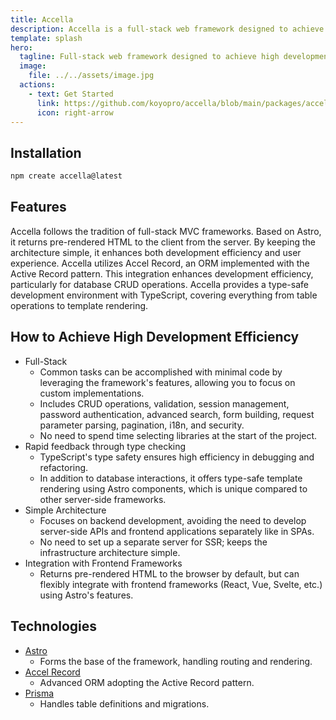 ```yaml
---
title: Accella
description: Accella is a full-stack web framework designed to achieve high development efficiency with rich features and strong type safety.
template: splash
hero:
  tagline: Full-stack web framework designed to achieve high development efficiency with rich features and strong type safety. It is particularly suitable for startups and small teams.
  image:
    file: ../../assets/image.jpg
  actions:
    - text: Get Started
      link: https://github.com/koyopro/accella/blob/main/packages/accella/README.md
      icon: right-arrow
---
```



## Installation

```bash
npm create accella@latest
```

## Features

<Card title="Server-First" icon="seti:csv">
  Accella follows the tradition of full-stack MVC frameworks. Based on Astro, it returns pre-rendered HTML to the client from the server. By keeping the architecture simple, it enhances both development efficiency and user experience.
</Card>
<Card title="ORM Integration" icon="seti:db">
  Accella utilizes Accel Record, an ORM implemented with the Active Record pattern. This integration enhances development efficiency, particularly for database CRUD operations.
</Card>
<Card title="Type Safety" icon="seti:tsconfig">
  Accella provides a type-safe development environment with TypeScript, covering everything from table operations to template rendering.
</Card>

## How to Achieve High Development Efficiency

- Full-Stack
  - Common tasks can be accomplished with minimal code by leveraging the framework's features, allowing you to focus on custom implementations.
  - Includes CRUD operations, validation, session management, password authentication, advanced search, form building, request parameter parsing, pagination, i18n, and security.
  - No need to spend time selecting libraries at the start of the project.
- Rapid feedback through type checking
  - TypeScript's type safety ensures high efficiency in debugging and refactoring.
  - In addition to database interactions, it offers type-safe template rendering using Astro components, which is unique compared to other server-side frameworks.
- Simple Architecture
  - Focuses on backend development, avoiding the need to develop server-side APIs and frontend applications separately like in SPAs.
  - No need to set up a separate server for SSR; keeps the infrastructure architecture simple.
- Integration with Frontend Frameworks
  - Returns pre-rendered HTML to the browser by default, but can flexibly integrate with frontend frameworks (React, Vue, Svelte, etc.) using Astro's features.

## Technologies

- [Astro](https://astro.build/)
  - Forms the base of the framework, handling routing and rendering.
- [Accel Record](https://github.com/koyopro/accella/blob/main/packages/accel-record/README.md)
  - Advanced ORM adopting the Active Record pattern.
- [Prisma](https://www.prisma.io/)
  - Handles table definitions and migrations.
